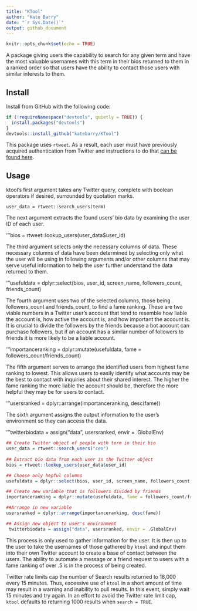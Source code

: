 ```yaml
---
title: "KTool"
author: "Kate Barry"
date: "`r Sys.Date()`"
output: github_document
---
```


```r
knitr::opts_chunk$set(echo = TRUE)
```

A package giving users the capability to search for any given term and have the most valuable usernames with this term in their bios returned to them in a ranked order so that users have the ability to contact those users with similar interests to them.

## Install

Install from GitHub with the following code:

```r
if (!requireNamespace("devtools", quietly = TRUE)) {
  install.packages("devtools")
}
devtools::install_github("katebarry/KTool")
```

This package uses <code>rtweet</code>. As a 
result, each user must have previously acquired authentication from Twitter and 
instructions to do that [can be found here](http://rtweet.info/articles/auth.html).

## Usage

ktool's first argument takes any Twitter query, complete with boolean operators if desired, surrounded by quotation marks.

```user_data = rtweet::search_users(term)
```

The next argument extracts the found users' bio data by examining the user ID of each user.

'''bios = rtweet::lookup_users(user_data$user_id)

The third argument selects only the necessary columns of data. These necessary columns of data have been determined by selecting only what the user will be using in following arguments and/or other columns that may serve useful information to help the user further understand the data returned to them.

'''usefuldata = dplyr::select(bios, user_id, screen_name, followers_count, friends_count)

The fourth argument uses two of the selected columns, those being followers_count and friends_count, to find a fame ranking. These are two viable numbers in a Twitter user's account that tend to resemble how liable the account is, how active the account is, and how important the account is. It is crucial to divide the followers by the friends because a bot account can purchase followers, but if an account has a similar number of followers to friends it is more likely to be a liable account.

'''importanceranking = dplyr::mutate(usefuldata, fame = followers_count/friends_count)

The fifth argument serves to arrange the identified users from highest fame ranking to lowest. This allows users to easily identify what accounts may be the best to contact with inquiries about their shared interest. The higher the fame ranking the more liable the account should be, therefore the more helpful they may be for users to contact.

'''usersranked = dplyr::arrange(importanceranking, desc(fame))

The sixth argument assigns the output information to the user's environment so they can access the data.

'''twitterbiodata = assign("data", usersranked, envir = .GlobalEnv)

```r
## Create Twitter object of people with term in their bio
user_data = rtweet::search_users("ceo")
 
## Extract bio data from each user in the Twitter object
bios = rtweet::lookup_users(user_data$user_id)

## Choose only hepful columns
usefuldata = dplyr::select(bios, user_id, screen_name, followers_count, friends_count)

## Create new variable that is followers divided by friends
importanceranking = dplyr::mutate(usefuldata, fame = followers_count/friends_count)

##Arrange in new variable
usersranked = dplyr::arrange(importanceranking, desc(fame))

## Assign new object to user's environment
 twitterbiodata = assign("data", usersranked, envir = .GlobalEnv)
```

This process is only used to gather information for the user. It is then up to the user to take the usernames of those gathered by <code>ktool</code> and input them into their own Twitter account to create a base of contact between the users. The ability to automate a message or a friend request to users with a fame ranking of over .5 is in the process of being created.

Twitter rate limits cap the number of Search results returned to 18,000 every 15 minutes. Thus, excessive use of <code>ktool</code> in a short amount of time may result in
a warning and inability to pull results.  In this event,
simply wait 15 minutes and try again.  In an effort to avoid the Twitter rate limit cap, <code>ktool</code> defaults to returning 1000 results when <code>search = TRUE</code>.
